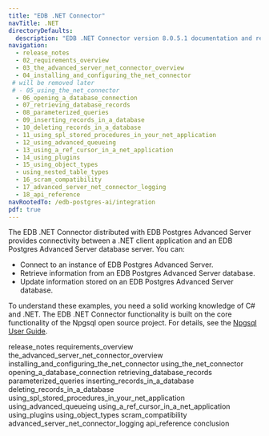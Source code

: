 ```yaml
---
title: "EDB .NET Connector"
navTitle: .NET
directoryDefaults:
  description: "EDB .NET Connector version 8.0.5.1 documentation and release notes."
navigation: 
  - release_notes
  - 02_requirements_overview
  - 03_the_advanced_server_net_connector_overview
  - 04_installing_and_configuring_the_net_connector
 # will be removed later
 # - 05_using_the_net_connector
  - 06_opening_a_database_connection
  - 07_retrieving_database_records
  - 08_parameterized_queries
  - 09_inserting_records_in_a_database
  - 10_deleting_records_in_a_database
  - 11_using_spl_stored_procedures_in_your_net_application
  - 12_using_advanced_queueing
  - 13_using_a_ref_cursor_in_a_net_application
  - 14_using_plugins
  - 15_using_object_types
  - using_nested_table_types
  - 16_scram_compatibility
  - 17_advanced_server_net_connector_logging
  - 18_api_reference
navRootedTo: /edb-postgres-ai/integration
pdf: true
---
```


The EDB .NET Connector distributed with EDB Postgres Advanced Server provides connectivity between a .NET client application and an EDB Postgres Advanced Server database server. You can:

-   Connect to an instance of EDB Postgres Advanced Server.
-   Retrieve information from an EDB Postgres Advanced Server database.
-   Update information stored on an EDB Postgres Advanced Server database.

To understand these examples, you need a solid working knowledge of C# and .NET. The EDB .NET Connector functionality is built on the core functionality of the Npgsql open source project. For details, see the [Npgsql User Guide](http://www.npgsql.org/doc/index.html).

<div class="toctree" maxdepth="4">

release_notes requirements_overview the_advanced_server_net_connector_overview installing_and_configuring_the_net_connector using_the_net_connector opening_a_database_connection retrieving_database_records parameterized_queries inserting_records_in_a_database deleting_records_in_a_database using_spl_stored_procedures_in_your_net_application using_advanced_queueing using_a_ref_cursor_in_a_net_application using_plugins using_object_types scram_compatibility advanced_server_net_connector_logging api_reference conclusion

</div>
